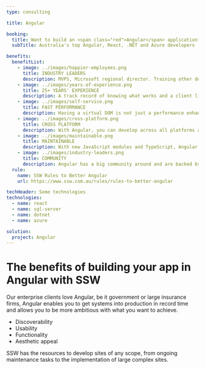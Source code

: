 ---
type: consulting

title: Angular

booking:
  title: Want to build an <span class="red">Angular</span> application?
  subTitle: Australia's top Angular, React, .NET and Azure developers

benefits:
  benefitList:
    - image: ../images/happier-employees.png
      title: INDUSTRY LEADERS
      description: MVPS, Microsoft regional director. Training other developers in technology and process.
    - image: ../images/years-of-experience.png
      title: 25+ YEARS' EXPERIENCE
      description: A track record of knowing what works and a client list ranging from small business all the way to the largest businesses in Australia.
    - image: ../images/self-service.png
      title: FAST PERFORMANCE
      description: Having a virtual DOM is not just a performance enhancement, it also adds additional functionality. When rendering a JSX element, every single virtual DOM object will get updated.
    - image: ../images/cross-platform.png
      title: CROSS PLATFORM
      description: With Angular, you can develop across all platforms and build apps for any deployment target, including web, native mobile and native desktop.
    - image: ../images/maintainable.png
      title: MAINTAINABLE
      description: With new JavaScript modules and TypeScript, Angular is a highly structured, intuitive framework.
    - image: ../images/industry-leaders.png
      title: COMMUNITY
      description: Angular has a big community around and are backed by great companies - Google.
  rule:
    name: SSW Rules to Better Angular
    url: https://www.ssw.com.au/rules/rules-to-better-angular

techHeader: Some technologies
technologies:
  - name: react
  - name: sql-server
  - name: dotnet
  - name: azure

solution:
  project: Angular
---

# The benefits of building your app in **Angular** with SSW

Our enterprise clients love Angular, be it government or large insurance firms, Angular enables you to get systems into production in record time and allows you to be more ambitious with what you want to achieve.

- Discoverability
- Usability
- Functionality
- Aesthetic appeal

SSW has the resources to develop sites of any scope, from ongoing maintenance tasks to the implementation of large complex sites.
